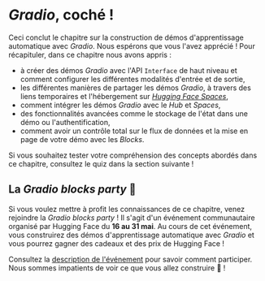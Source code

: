 # <i>Gradio</i>, coché !

Ceci conclut le chapitre sur la construction de démos d'apprentissage automatique avec *Gradio*. Nous espérons que vous l'avez apprécié ! Pour récapituler, dans ce chapitre nous avons appris :

- à créer des démos *Gradio* avec l'API `Interface` de haut niveau et comment configurer les différentes modalités d'entrée et de sortie,
- les différentes manières de partager les démos *Gradio*, à travers des liens temporaires et l'hébergement sur [*Hugging Face Spaces*](https://huggingface.co/spaces),
- comment intégrer les démos *Gradio* avec le *Hub* et *Spaces*,
- des fonctionnalités avancées comme le stockage de l'état dans une démo ou l'authentification,
- comment avoir un contrôle total sur le flux de données et la mise en page de votre démo avec les *Blocks*.

Si vous souhaitez tester votre compréhension des concepts abordés dans ce chapitre, consultez le quiz dans la section suivante !

## La <i>Gradio blocks party</i> 🥳

Si vous voulez mettre à profit les connaissances de ce chapitre, venez rejoindre la *Gradio blocks party* ! Il s'agit d'un événement communautaire organisé par Hugging Face du **16 au 31 mai**. Au cours de cet événement, vous construirez des démos d'apprentissage automatique avec *Gradio* et vous pourrez gagner des cadeaux et des prix de Hugging Face !

Consultez la [description de l'événement](https://github.com/AK391/community-events/blob/main/gradio-blocks/README.md) pour savoir comment participer. Nous sommes impatients de voir ce que vous allez construire 🤗 !